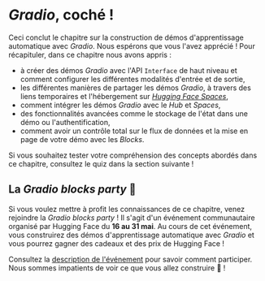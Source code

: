 # <i>Gradio</i>, coché !

Ceci conclut le chapitre sur la construction de démos d'apprentissage automatique avec *Gradio*. Nous espérons que vous l'avez apprécié ! Pour récapituler, dans ce chapitre nous avons appris :

- à créer des démos *Gradio* avec l'API `Interface` de haut niveau et comment configurer les différentes modalités d'entrée et de sortie,
- les différentes manières de partager les démos *Gradio*, à travers des liens temporaires et l'hébergement sur [*Hugging Face Spaces*](https://huggingface.co/spaces),
- comment intégrer les démos *Gradio* avec le *Hub* et *Spaces*,
- des fonctionnalités avancées comme le stockage de l'état dans une démo ou l'authentification,
- comment avoir un contrôle total sur le flux de données et la mise en page de votre démo avec les *Blocks*.

Si vous souhaitez tester votre compréhension des concepts abordés dans ce chapitre, consultez le quiz dans la section suivante !

## La <i>Gradio blocks party</i> 🥳

Si vous voulez mettre à profit les connaissances de ce chapitre, venez rejoindre la *Gradio blocks party* ! Il s'agit d'un événement communautaire organisé par Hugging Face du **16 au 31 mai**. Au cours de cet événement, vous construirez des démos d'apprentissage automatique avec *Gradio* et vous pourrez gagner des cadeaux et des prix de Hugging Face !

Consultez la [description de l'événement](https://github.com/AK391/community-events/blob/main/gradio-blocks/README.md) pour savoir comment participer. Nous sommes impatients de voir ce que vous allez construire 🤗 !